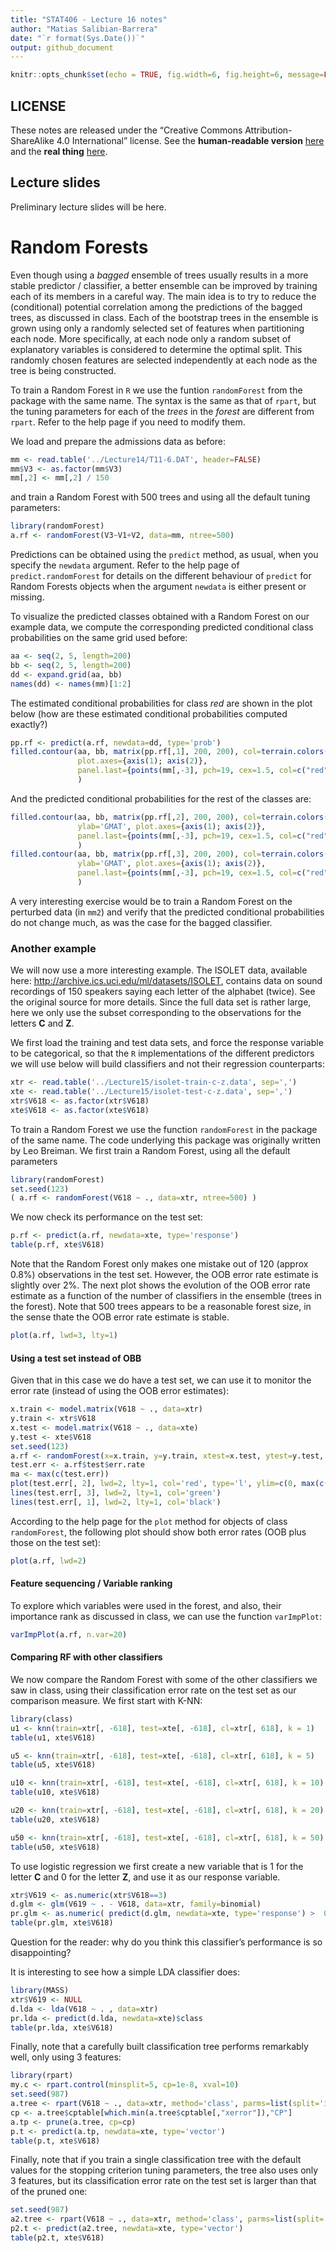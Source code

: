 ```yaml
---
title: "STAT406 - Lecture 16 notes"
author: "Matias Salibian-Barrera"
date: "`r format(Sys.Date())`"
output: github_document
---
```


```r
knitr::opts_chunk$set(echo = TRUE, fig.width=6, fig.height=6, message=FALSE, warning=FALSE)
```

## LICENSE
These notes are released under the 
"Creative Commons Attribution-ShareAlike 4.0 International" license. 
See the **human-readable version** [here](https://creativecommons.org/licenses/by-sa/4.0/)
and the **real thing** [here](https://creativecommons.org/licenses/by-sa/4.0/legalcode). 

## Lecture slides

Preliminary lecture slides will be here.

# Random Forests

Even though using a *bagged* ensemble of trees usually results in a more
stable predictor / classifier, a better ensemble can be improved by training 
each of its members in a careful way. The main idea is to try to reduce the 
(conditional) potential correlation among the predictions of the bagged trees, 
as discussed in class. Each of the bootstrap trees in the ensemble is
grown using only a randomly selected set of features when partitioning each node.
More specifically, at each node only a random subset of explanatory variables
is considered to determine the optimal split. This randomly chosen features 
are selected independently at each node as the tree is being constructed. 

To train a Random Forest in `R` we use the 
funtion `randomForest` from the package with the same name.
The syntax is the same as that of `rpart`, but the tuning parameters 
for each of the *trees* in the *forest* are different from `rpart`. 
Refer to the help page if you need to modify them. 

We load and prepare the admissions data as before:
```r
mm <- read.table('../Lecture14/T11-6.DAT', header=FALSE)
mm$V3 <- as.factor(mm$V3)
mm[,2] <- mm[,2] / 150
```
and train a Random Forest with 500 trees and using all the default tuning parameters:
```r
library(randomForest)
a.rf <- randomForest(V3~V1+V2, data=mm, ntree=500) 
```
Predictions can be obtained using the `predict` method, as usual, when 
you specify the `newdata` argument. Refer to the help page 
of `predict.randomForest` for details on the different 
behaviour of `predict` for Random Forests objects when the argument `newdata` is 
either present or missing. 

To visualize the predicted classes obtained with a Random Forest
on our example data, we compute the corresponding
predicted conditional class probabilities on the 
same grid used before:
```r
aa <- seq(2, 5, length=200)
bb <- seq(2, 5, length=200)
dd <- expand.grid(aa, bb)
names(dd) <- names(mm)[1:2]
```
The estimated conditional probabilities for class *red* 
are shown in the plot below
(how are these estimated conditional probabilities computed exactly?)
```r
pp.rf <- predict(a.rf, newdata=dd, type='prob')
filled.contour(aa, bb, matrix(pp.rf[,1], 200, 200), col=terrain.colors(20), xlab='GPA', ylab='GMAT', 
               plot.axes={axis(1); axis(2)},
               panel.last={points(mm[,-3], pch=19, cex=1.5, col=c("red", "blue", "green")[mm[,3]])}
               )
```

And the predicted conditional probabilities for the rest of the classes are:
```r
filled.contour(aa, bb, matrix(pp.rf[,2], 200, 200), col=terrain.colors(20), xlab='GPA', 
               ylab='GMAT', plot.axes={axis(1); axis(2)}, 
               panel.last={points(mm[,-3], pch=19, cex=1.5, col=c("red", "blue", "green")[mm[,3]]) }
               )
filled.contour(aa, bb, matrix(pp.rf[,3], 200, 200), col=terrain.colors(20), xlab='GPA', 
               ylab='GMAT', plot.axes={axis(1); axis(2)}, 
               panel.last={points(mm[,-3], pch=19, cex=1.5, col=c("red", "blue", "green")[mm[,3]]) }
               )
```

A very interesting exercise would be to train a Random Forest on the perturbed data
(in `mm2`) and verify that the predicted conditional probabilities do not change much, 
as was the case for the bagged classifier. 

### Another example

We will now use a more interesting example. The ISOLET data, available 
here: 
[http://archive.ics.uci.edu/ml/datasets/ISOLET](http://archive.ics.uci.edu/ml/datasets/ISOLET), 
contains data 
on sound recordings of 150 speakers saying each letter of the
alphabet (twice). See the original source for more details. Since 
the full data set is rather large, here we only use the subset 
corresponding to the observations for the letters **C** and **Z**. 

We first load the training and test data sets, and force the response 
variable to be categorical, so that the `R` implementations of the
different predictors we will use below will build 
classifiers and not their regression counterparts:
```r
xtr <- read.table('../Lecture15/isolet-train-c-z.data', sep=',')
xte <- read.table('../Lecture15/isolet-test-c-z.data', sep=',') 
xtr$V618 <- as.factor(xtr$V618)
xte$V618 <- as.factor(xte$V618)
```
To train a Random Forest we use the function `randomForest` in the
package of the same name. The code underlying this package was originally 
written by Leo Breiman. We first train a Random Forest, using all the default parameters
```r
library(randomForest)
set.seed(123)
( a.rf <- randomForest(V618 ~ ., data=xtr, ntree=500) )
```
We now check its performance on the test set:
```r
p.rf <- predict(a.rf, newdata=xte, type='response')
table(p.rf, xte$V618)
```
Note that the Random Forest only makes one mistake out of 120 (approx 0.8%) observations
in the test set. However, the OOB error rate estimate is slightly over 2%. 
The next plot shows the evolution of the OOB error rate estimate as a function of the 
number of classifiers in the ensemble (trees in the forest). Note that 500 trees 
appears to be a reasonable forest size, in the sense thate the OOB error rate estimate is stable. 
```r
plot(a.rf, lwd=3, lty=1)
```

<!-- Consider again the ISOLET data, available  -->
<!-- here:  -->
<!-- [http://archive.ics.uci.edu/ml/datasets/ISOLET](http://archive.ics.uci.edu/ml/datasets/ISOLET).  -->
<!-- Here we only use a subset  -->
<!-- corresponding to the observations for the letters **C** and **Z**.  -->

<!-- We first load the training and test data sets, and force the response  -->
<!-- variable to be categorical, so that the `R` implementations of the -->
<!-- different predictors we will use below will build  -->
<!-- classifiers and not their regression counterparts: -->
<!-- ```{r rf.isolet, fig.width=6, fig.height=6, message=FALSE, warning=FALSE} -->
<!-- xtr <- read.table('../Lecture15/isolet-train-c-z.data', sep=',') -->
<!-- xte <- read.table('../Lecture15/isolet-test-c-z.data', sep=',')  -->
<!-- xtr$V618 <- as.factor(xtr$V618) -->
<!-- xte$V618 <- as.factor(xte$V618) -->
<!-- ``` -->

<!-- To train a Random Forest we use the function `randomForest` in the -->
<!-- package of the same name. The code underlying this package was originally  -->
<!-- written by Leo Breiman. We train a RF leaving all -->
<!-- paramaters at their default values, and check  -->
<!-- its performance on the test set: -->
<!-- ```{r rf.isolet2, fig.width=6, fig.height=6, message=FALSE, warning=FALSE} -->
<!-- library(randomForest) -->
<!-- set.seed(123) -->
<!-- a.rf <- randomForest(V618 ~ ., data=xtr, ntree=500)  -->
<!-- p.rf <- predict(a.rf, newdata=xte, type='response') -->
<!-- table(p.rf, xte$V618) -->
<!-- ``` -->
<!-- Note that the Random Forest only makes one mistake out of 120 observations -->
<!-- in the test set. The OOB error rate estimate is slightly over 2%,  -->
<!-- and we see that 500 trees is a reasonable forest size: -->

<!-- ```{r rf.oob, fig.width=6, fig.height=6, message=FALSE, warning=FALSE} -->
<!-- plot(a.rf, lwd=3, lty=1) -->
<!-- a.rf -->
<!-- ``` -->

#### Using a test set instead of OBB

Given that in this case we do have a test set, we can use it 
to monitor the error rate (instead of using the OOB error estimates):

```r
x.train <- model.matrix(V618 ~ ., data=xtr)
y.train <- xtr$V618
x.test <- model.matrix(V618 ~ ., data=xte)
y.test <- xte$V618
set.seed(123)
a.rf <- randomForest(x=x.train, y=y.train, xtest=x.test, ytest=y.test, ntree=500) 
test.err <- a.rf$test$err.rate
ma <- max(c(test.err))
plot(test.err[, 2], lwd=2, lty=1, col='red', type='l', ylim=c(0, max(c(0, ma))))
lines(test.err[, 3], lwd=2, lty=1, col='green')
lines(test.err[, 1], lwd=2, lty=1, col='black')
```

According to the help page for the `plot` method for objects of class
`randomForest`, the following plot should show both error rates (OOB plus
those on the test set):

```r
plot(a.rf, lwd=2)
```

#### Feature sequencing / Variable ranking

To explore which variables were used in the forest,
and also, their importance rank as discussed in
class, we can use the function `varImpPlot`:
```r
varImpPlot(a.rf, n.var=20)
```

#### Comparing RF with other classifiers

We now compare the Random Forest with some of the other classifiers we saw in class,
using their classification error rate on the test set as our comparison measure. 
We first start with K-NN:
```r
library(class)
u1 <- knn(train=xtr[, -618], test=xte[, -618], cl=xtr[, 618], k = 1)
table(u1, xte$V618)

u5 <- knn(train=xtr[, -618], test=xte[, -618], cl=xtr[, 618], k = 5)
table(u5, xte$V618)

u10 <- knn(train=xtr[, -618], test=xte[, -618], cl=xtr[, 618], k = 10)
table(u10, xte$V618)

u20 <- knn(train=xtr[, -618], test=xte[, -618], cl=xtr[, 618], k = 20)
table(u20, xte$V618)

u50 <- knn(train=xtr[, -618], test=xte[, -618], cl=xtr[, 618], k = 50)
table(u50, xte$V618)
```
To use logistic regression we first create a new variable that is 1
for the letter **C** and 0 for the letter **Z**, and use it as
our response variable. 
```r
xtr$V619 <- as.numeric(xtr$V618==3)
d.glm <- glm(V619 ~ . - V618, data=xtr, family=binomial)
pr.glm <- as.numeric( predict(d.glm, newdata=xte, type='response') >  0.5 )
table(pr.glm, xte$V618)
```
Question for the reader: why do you think this classifier's performance
is so disappointing? 

It is interesting to see how a simple LDA classifier does:
```r
library(MASS)
xtr$V619 <- NULL
d.lda <- lda(V618 ~ . , data=xtr)
pr.lda <- predict(d.lda, newdata=xte)$class
table(pr.lda, xte$V618)
```
Finally, note that a carefully built classification tree 
performs remarkably well, only using 3 features:
```r
library(rpart)
my.c <- rpart.control(minsplit=5, cp=1e-8, xval=10)
set.seed(987)
a.tree <- rpart(V618 ~ ., data=xtr, method='class', parms=list(split='information'), control=my.c)
cp <- a.tree$cptable[which.min(a.tree$cptable[,"xerror"]),"CP"]
a.tp <- prune(a.tree, cp=cp)
p.t <- predict(a.tp, newdata=xte, type='vector')
table(p.t, xte$V618)
```
Finally, note that if you train a single classification tree with the
default values for the stopping criterion tuning parameters, the 
tree also uses only 3 features, but its classification error rate
on the test set is larger than that of the pruned one:
```r
set.seed(987)
a2.tree <- rpart(V618 ~ ., data=xtr, method='class', parms=list(split='information'))
p2.t <- predict(a2.tree, newdata=xte, type='vector')
table(p2.t, xte$V618)
```

